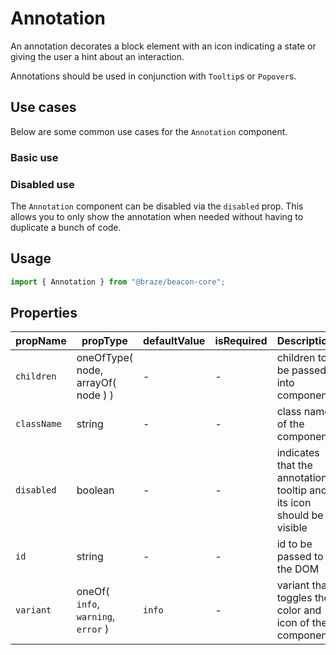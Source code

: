 


<Meta title="Core/Overlay/Annotation" component={Annotation} />

# Annotation

An annotation decorates a block element with an icon indicating a state
or giving the user a hint about an interaction.

Annotations should be used in conjunction with `Tooltip`s or `Popover`s.

## Use cases

Below are some common use cases for the `Annotation` component.

### Basic use

<Canvas>
  <Story id="core-overlay-annotation--basic-use" />
</Canvas>

### Disabled use

The `Annotation` component can be disabled via the `disabled` prop. This allows
you to only show the annotation when needed without having to duplicate a bunch of 
code.

<Canvas>
  <Story id="core-overlay-annotation--disabled-use" />
</Canvas>

## Usage

```javascript
import { Annotation } from "@braze/beacon-core";
```

## Properties

| propName    | propType                            | defaultValue | isRequired | Description                                                          |
| ----------- | ----------------------------------- | ------------ | ---------- | -------------------------------------------------------------------- |
| `children`  | oneOfType( node, arrayOf( node ) )  | -            | -          | children to be passed into component                                 |
| `className` | string                              | -            | -          | class name of the component                                          |
| `disabled`  | boolean                             | -            | -          | indicates that the annotation tooltip and its icon should be visible |
| `id`        | string                              | -            | -          | id to be passed to the DOM                                           |
| `variant`   | oneOf( `info`, `warning`, `error` ) | `info`       | -          | variant that toggles the color and icon of the component             |
